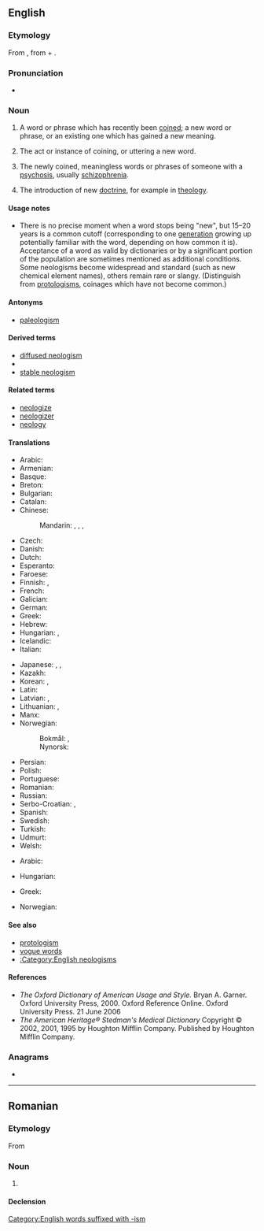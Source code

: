 {{selfref|For the Wiktionary policy, see [[Wiktionary:Neologisms]]}}
==English==
{{wikipedia}}

===Etymology===
From {{etyl|fr|en}} {{m|fr|néologisme}}, from {{etyl|grc|en}} {{m|grc|νέος||new}} + {{m|grc|λόγος||word}}.

===Pronunciation===
* {{IPA|en|/niːˈɒlədʒɪzəm/}}

===Noun===
{{en-noun|~}}

# {{lb|en|linguistics|lexicography|countable}} A word or phrase which has recently been [[coin]]ed; a new word or phrase, or an existing one which has gained a new meaning.
#: {{syn|en|coinage}}
# {{lb|en|linguistics|uncountable}} The act or instance of coining, or uttering a new word.
# {{lb|en|psychiatry}} The newly coined, meaningless words or phrases of someone with a [[psychosis]], usually [[schizophrenia]].
# The introduction of new [[doctrine]], for example in [[theology]].

====Usage notes====
* There is no precise moment when a word stops being "new", but 15&ndash;20 years is a common cutoff (corresponding to one [[generation]] growing up potentially familiar with the word, depending on how common it is). Acceptance of a word as valid by dictionaries or by a significant portion of the population are sometimes mentioned as additional conditions. Some neologisms become widespread and standard (such as new chemical element names), others remain rare or slangy. (Distinguish from [[protologism]]s, coinages which have not become common.)

====Antonyms====
* [[paleologism]]

====Derived terms====
* [[diffused neologism]]
* {{l|en|neologistic}}
* [[stable neologism]]

====Related terms====
* [[neologize]]
* [[neologizer]]
* [[neology]]

====Translations====
{{trans-top|recently coined word}}
* Arabic: {{t|ar|مُوَلَّدَة|f}}
* Armenian: {{t+|hy|նորաբանություն}}
* Basque: {{t|eu|neologismo}}
* Breton: {{t|br|nevezc'her|m}}
* Bulgarian: {{t|bg|неологизъм|m}}
* Catalan: {{t+|ca|neologisme|m}}
* Chinese:
*: Mandarin: {{t+|cmn|新詞語|sc=Hani}}, {{t+|cmn|新词语|tr=xīncíyǔ|sc=Hani}}, {{t+|cmn|新詞|sc=Hani}}, {{t+|cmn|新词|tr=xīncí|sc=Hani}}
* Czech: {{t+|cs|novotvar|m}}
* Danish: {{t+|da|neologisme|c}}
* Dutch: {{t+|nl|neologisme|n}}
* Esperanto: {{t+|eo|neologismo}}
* Faroese: {{t|fo|nýggjyrði|n}}
* Finnish: {{t|fi|uudismuodoste}}, {{t+|fi|uudissana}}
* French: {{t+|fr|néologisme|m}}
* Galician: {{t+|gl|neoloxismo|m}}
* German: {{t+|de|Neologismus|m}}
* Greek: {{t+|el|νεολογισμός|m}}
* Hebrew: {{t+|he|תַּחְדִּישׁ|tr=takhdish}}
* Hungarian: {{t+|hu|neologizmus}}, {{t|hu|szóújítás}}
* Icelandic: {{t+|is|nýyrði|n}}
* Italian: {{t+|it|neologismo|m}}
{{trans-mid}}
* Japanese: {{t+|ja|新語|tr=しんご, shingo}}, {{t|ja|新造語|tr=しんぞうご, shinzōgo}}, {{t+|ja|造語|tr=ぞうご, zōgo}}
* Kazakh: {{t|kk|жаңа сөз}}
* Korean: {{t+|ko|신어(新語)}}, {{t+|ko|신조어(新造語)}}
* Latin: {{t|la|neologismus|m}}
* Latvian: {{t|lv|jaunvārds|m}}, {{t|lv|neoloģisms|m}}
* Lithuanian: {{t|lt|naujadaras|m}}, {{t|lt|neologizmas|m}}
* Manx: {{t|gv|noa-ockle|m}}
* Norwegian:
*: Bokmål: {{t+|no|neologisme|m}}, {{t|no|nyord|n}}
*: Nynorsk: {{t+|no|neologisme|m}}
* Persian: {{t+|fa|نوواژه|tr=nōw-vāže}}
* Polish: {{t+|pl|neologizm|m}}
* Portuguese: {{t+|pt|neologismo|m}}
* Romanian: {{t+|ro|neologism|n}}
* Russian: {{t+|ru|неологи́зм|m}}
* Serbo-Croatian: {{t+|sh|neologizam|m}}, {{t+|sh|novotvorenica|f}}
* Spanish: {{t+|es|neologismo|m}}
* Swedish: {{t+|sv|neologism|c}}
* Turkish: {{t|tr|yenici deyim}}
* Udmurt: {{t|udm|вылькыл}}
* Welsh: {{t|cy|newyddair|m}}
{{trans-bottom}}

{{trans-top|instance of coinage}}
* Arabic: {{t+|ar|تَوْلِيد|m}}
{{trans-mid}}
* Hungarian: {{t+|hu|szóalkotás}}
{{trans-bottom}}

{{trans-top|schizophrenic meaningless word}}
* Greek: {{t+|el|νεολογισμός|m}}
{{trans-mid}}
* Norwegian: {{t+|no|neologisme|m}}
{{trans-bottom}}

====See also====
* [[protologism]]
* [[vogue word]]s
* [[:Category:English neologisms]]

====References====
* ''The Oxford Dictionary of American Usage and Style.'' Bryan A. Garner. Oxford University Press, 2000. Oxford Reference Online. Oxford University Press. 21 June 2006
* ''The American Heritage® Stedman's Medical Dictionary'' Copyright © 2002, 2001, 1995 by Houghton Mifflin Company. Published by Houghton Mifflin Company.

===Anagrams===
* {{anagrams|en|a=egilmnoos|mooseling}}

[[Category:English words suffixed with -ism]]

----

==Romanian==

===Etymology===
From {{bor|ro|fr|néologisme}}

===Noun===
{{ro-noun|n|neologisme}}

# {{l|en|neologism}}

====Declension====
{{ro-noun-n}}